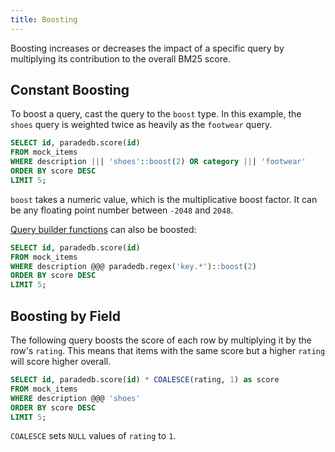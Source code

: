 ```yaml
---
title: Boosting
---
```


Boosting increases or decreases the impact of a specific query by multiplying its contribution to the overall BM25 score.

## Constant Boosting

To boost a query, cast the query to the `boost` type. In this example, the `shoes` query is weighted twice as heavily as the `footwear` query.

```sql
SELECT id, paradedb.score(id)
FROM mock_items
WHERE description ||| 'shoes'::boost(2) OR category ||| 'footwear'
ORDER BY score DESC
LIMIT 5;
```

`boost` takes a numeric value, which is the multiplicative boost factor. It can be any floating point number between `-2048` and `2048`.

[Query builder functions](/v2/query-builder/overview) can also be boosted:

```sql
SELECT id, paradedb.score(id)
FROM mock_items
WHERE description @@@ paradedb.regex('key.*')::boost(2)
ORDER BY score DESC
LIMIT 5;
```

## Boosting by Field

The following query boosts the score of each row by multiplying it by the row's `rating`. This means that items with
the same score but a higher `rating` will score higher overall.

```sql
SELECT id, paradedb.score(id) * COALESCE(rating, 1) as score
FROM mock_items
WHERE description @@@ 'shoes'
ORDER BY score DESC
LIMIT 5;
```

<Note>`COALESCE` sets `NULL` values of `rating` to `1`.</Note>
